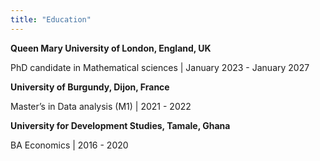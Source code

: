 ```yaml
---
title: "Education"
---
```


**Queen Mary University of London, England, UK**

PhD candidate in Mathematical sciences \| January 2023 - January 2027

**University of Burgundy, Dijon, France**

Master's in Data analysis (M1) \| 2021 - 2022

**University for Development Studies, Tamale, Ghana**

BA Economics \| 2016 - 2020
